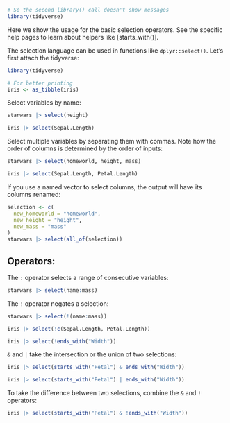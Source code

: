 ```r
# So the second library() call doesn't show messages
library(tidyverse)
```

Here we show the usage for the basic selection operators. See the
specific help pages to learn about helpers like [starts_with()].

The selection language can be used in functions like
`dplyr::select()`. Let's first attach
the tidyverse:

```r
library(tidyverse)

# For better printing
iris <- as_tibble(iris)
```

Select variables by name:

```r
starwars |> select(height)

iris |> select(Sepal.Length)
```

Select multiple variables by separating them with commas. Note how
the order of columns is determined by the order of inputs:

```r
starwars |> select(homeworld, height, mass)

iris |> select(Sepal.Length, Petal.Length)
```

If you use a named vector to select columns, the output will have
its columns renamed:

```r
selection <- c(
  new_homeworld = "homeworld",
  new_height = "height",
  new_mass = "mass"
)
starwars |> select(all_of(selection))
```

## Operators:

The `:` operator selects a range of consecutive variables:

```r
starwars |> select(name:mass)
```

The `!` operator negates a selection:

```r
starwars |> select(!(name:mass))

iris |> select(!c(Sepal.Length, Petal.Length))

iris |> select(!ends_with("Width"))
```

`&` and `|` take the intersection or the union of two selections:

```r
iris |> select(starts_with("Petal") & ends_with("Width"))

iris |> select(starts_with("Petal") | ends_with("Width"))
```

To take the difference between two selections, combine the `&` and
`!` operators:

```r
iris |> select(starts_with("Petal") & !ends_with("Width"))
```

